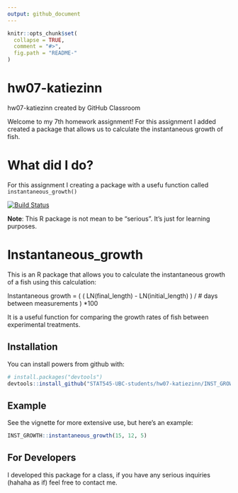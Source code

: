 ```yaml
---
output: github_document
---
```


<!-- README.md is generated from README.Rmd. Please edit that file -->

```r
knitr::opts_chunk$set(
  collapse = TRUE,
  comment = "#>",
  fig.path = "README-"
)
```
# hw07-katiezinn
hw07-katiezinn created by GitHub Classroom

Welcome to my 7th homework assignment! For this assignment I added created a package that allows us to calculate the instantaneous growth of fish.

# What did I do?
For this assignment I creating a package with a usefu function called `instantaneous_growth()`

[![Build Status](https://travis-ci.org/vincenzocoia/powers.svg?branch=master)](https://travis-ci.org/katiezinn/INST_GROWTH)

__Note__: This R package is not mean to be "serious". It's just for learning purposes. 

# Instantaneous_growth

This is an R package that allows you to calculate the instantaneous growth of a fish using this calculation:

Instantaneous growth = ( ( LN(final_length) - LN(initial_length) ) / # days between measurements ) *100

It is a useful function for comparing the growth rates of fish between experimental treatments.

## Installation

You can install powers from github with:

```r
# install.packages("devtools")
devtools::install_github("STAT545-UBC-students/hw07-katiezinn/INST_GROWTH")
```

## Example

See the vignette for more extensive use, but here's an example:

```r
INST_GROWTH::instantaneous_growth(15, 12, 5)
```

## For Developers

I developed this package for a class, if you have any serious inquiries (hahaha as if) feel free to contact me. 


